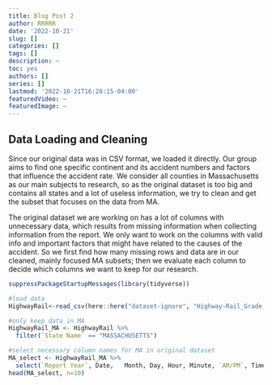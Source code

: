 ```yaml
---
title: Blog Post 2
author: RRRRR
date: '2022-10-21'
slug: []
categories: []
tags: []
description: ~
toc: yes
authors: []
series: []
lastmod: '2022-10-21T16:28:15-04:00'
featuredVideo: ~
featuredImage: ~
---
```

## Data Loading and Cleaning
Since our original data was in CSV format, we loaded it directly. Our group aims to find one specific continent and its accident numbers and factors that influence the accident rate. We consider all counties in Massachusetts as our main subjects to research, so as the original dataset is too big and contains all states and a lot of useless information, we try to clean and get the subset that focuses on the data from MA.

The original dataset we are working on has a lot of columns with unnecessary data, which results from missing information when collecting information from the report. We only want to work on the columns with valid info and important factors that might have related to the causes of the accident. So we first find how many missing rows and data are in our cleaned, mainly focused MA subsets; then we evaluate each column to decide which columns we want to keep for our research.

```r
suppressPackageStartupMessages(library(tidyverse)) 

#load data
HighwayRail<-read_csv(here::here("dataset-ignore", "Highway-Rail_Grade_Crossing_Accident_Data.csv"), show_col_types = FALSE)

#only keep data in MA
HighwayRail_MA <- HighwayRail %>% 
  filter(`State Name` == "MASSACHUSETTS") 

#select necessary column names for MA in original dataset
MA_select <- HighwayRail_MA %>%
  select(`Report Year`, Date,	Month, Day, Hour, Minute, `AM/PM`, Time, `Nearest Station`, 	Subdivision,	`County Name`, `State Name`,`Highway Name`,`Public/Private Code`, `Public/Private`, `Highway User`, `Estimated Vehicle Speed`,`Vehicle Direction`,	`Highway User Position`,`Equipment Involved`, `Equipment Struck`, Temperature, Visibility, `Weather Condition`, `Number of Locomotive Units`, `Number of Cars`, `Train Speed`, `Estimated/Recorded Speed`,	 `Train Direction`, `Crossing Warning Expanded 1`,`Crossing Warning Expanded 2`,`Crossing Warning Expanded 3`,`Crossing Warning Expanded 4`,`Crossing Warning Expanded 5`,`Crossing Warning Expanded 6`,`Crossing Warning Expanded 7`,`Crossing Warning Expanded 8`,`Crossing Warning Expanded 9`, `Crossing Warning Expanded 10`, `Crossing Warning Expanded 11`,	`Crossing Warning Expanded 12`,	`Signaled Crossing Warning Code`, `Signaled Crossing Warning`, `Roadway Condition`,	`Crossing Warning Location`,	`Warning Connected To Signal`, `Crossing Illuminated`,`User Age`,`User Gender`,`User Struck By Second Train`, `Highway User Action`, `View Obstruction`, `Driver Condition`, `Driver In Vehicle`, `Crossing Users Killed For Reporting Railroad`, `Crossing Users Injured For Reporting Railroad`, `Vehicle Damage Cost`,	`Employees Killed For Reporting Railroad`, `Employees Injured For Reporting Railroad`, `Passengers Killed For Reporting Railroad`, `Passengers Injured For Reporting Railroad`, Narrative)
head(MA_select, n=10)
```

